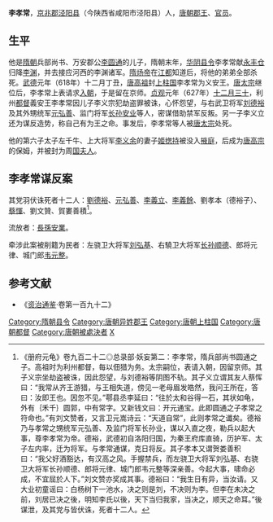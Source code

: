 '''李孝常'''{{BD|6世纪||627年||catIdx=L}}，[[京兆郡|京兆郡]][[泾阳县|泾阳县]]（今陕西省咸阳市泾阳县）人，[[唐朝|唐朝]][[郡王|郡王]]、[[官员|官员]]。

==生平==
他是[[隋朝|隋朝]]兵部尚书、万安郡公[[李圆通_(隋朝)|李圆通]]的儿子，隋朝末年，[[华阴县|华阴]][[县令|县令]]李孝常献[[永丰仓|永丰仓]]归降[[李渊|李渊]]，并去接应河西的李渊诸军。[[隋炀帝|隋炀帝]]在[[江都|江都]]知道后，将他的弟弟全部杀死。[[武德|武德]]元年（618年）十二月丁丑，[[唐高祖|唐高祖]]封[[上柱国|上柱国]]李孝常为义安王。[[唐太宗|唐太宗]]继位后，李孝常上表请求[[入朝|入朝]]，于是留在京师。[[貞觀_(唐朝)|贞观]]元年（627年）[[十二月三十|十二月三十]]，利州[[都督|都督]]義安王李孝常因儿子李义宗犯劫盗罪被诛，心怀怨望，与右武卫将军[[刘德裕|刘德裕]]及其外甥统军[[元弘善|元弘善]]、监门将军[[长孙安业|长孙安业]]等人，密谋借助禁军反叛。另一子李义立还为谋反造势，称自己有为王之命。事发后，李孝常等人被[[唐太宗|唐太宗]]处死。

他的第六子太子左千牛、上大将军[[李义余|李义余]]的妻子[[姬揔持|姬揔持]]被没入[[掖庭|掖庭]]，后成为[[唐高宗|唐高宗]]的保姆，并被封为周[[国夫人|国夫人]]。

==李孝常谋反案==
其党羽伏诛死者十二人：[[劉德裕|劉德裕]]、[[元弘善|元弘善]]、[[李義立|李義立]]、[[李義餘|李義餘]]、劉孝本（德裕子）、[[蔡惲|蔡惲]]、劉文贊、賀婁善積<ref>《册府元龟》卷九百二十二◎总录部·妖妄第二：李孝常，隋兵部尚书圆通之子。高祖时为利州都督，每以佃猎为务。太宗嗣位，表请入朝，因留京师。其子义宗坐劫盗被诛，因此怨望，与刘德裕等阴图不轨。其子义立谓其友人蔡恽曰：“我常从齐王游猎，与王相失道，傍见一老母眉发皓然，我问王所在，答曰：汝即王也。因忽不见。”鄠县丞李延曰：“往於太和谷得一石，其状如龟，外有｛禾千｝圆郭，中有常字。又新钱文曰：开元通宝。此即圆通之子孝常之符命也。”有刘文赞者，又言卫元嵩诗云：“天道自常”，此则孝常之谶矣。德裕乃与孝常之甥统军元弘善、及监门将军长孙业，谋以入直之夜，勒兵以起大事，尊李孝常为帝。德裕，武德初自洛阳归国，为秦王府库直骑，历护军、太子左内率，迁为将军。与孝常通谋，克日将反。其子孝本又谓贺娄善积曰：“我父好酒豁达，有汉高之风。手握禁兵，而左骁卫大将军刘弘基、右骁卫大将军长孙顺德、郎将元律、城门郎韦元整等深亲善。今起大事，啸命必成，不宜屈於人下。”刘文赞亦奖成其事。德裕曰：“我生日有异，当汝请。又大业初童谣曰：白杨树下一池水，决之则是刘，不决则为李。但李在未决之前，刘居已决之後，明知李氏以後，天下当归我家，当决之，顺天之命耳。”後谋泄，及其党与皆伏诛，死者十二人。</ref>。

流放者：[[長孫安業|長孫安業]]。

牵涉此案被削籍为民者：左骁卫大将军[[刘弘基|刘弘基]]、右驍卫大将军[[长孙顺德|长孙顺德]]、郎将元律、城门郎[[韦元整|韦元整]]。

==参考文献==
*《[[资治通鉴|资治通鉴]]·卷第一百九十二》
{{reflist}}

{{DEFAULTSORT:L}}
[[Category:隋朝县令|Category:隋朝县令]]
[[Category:唐朝异姓郡王|Category:唐朝异姓郡王]]
[[Category:唐朝上柱国|Category:唐朝上柱国]]
[[Category:唐朝都督|Category:唐朝都督]]
[[Category:唐朝被處決者|Category:唐朝被處決者]]
[[Category:李姓|X]]